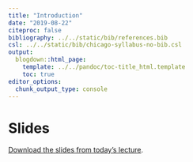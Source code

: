```yaml
---
title: "Introduction"
date: "2019-08-22"
citeproc: false
bibliography: ../../static/bib/references.bib
csl: ../../static/bib/chicago-syllabus-no-bib.csl
output:
  blogdown::html_page:
    template: ../../pandoc/toc-title_html.template
    toc: true
editor_options: 
  chunk_output_type: console
---
```


# Slides

[Download the slides from today's lecture](/images/slides/intro.pdf).


<!-- # Getting to know you (first pop quiz) -->

<!-- <i class="fa fa-external-link-square-alt" aria-hidden="true"></i> Go to this [Google form](https://forms.gle/4Ytr7ZZXcmss1tdH8) and tell me about yourself. -->
